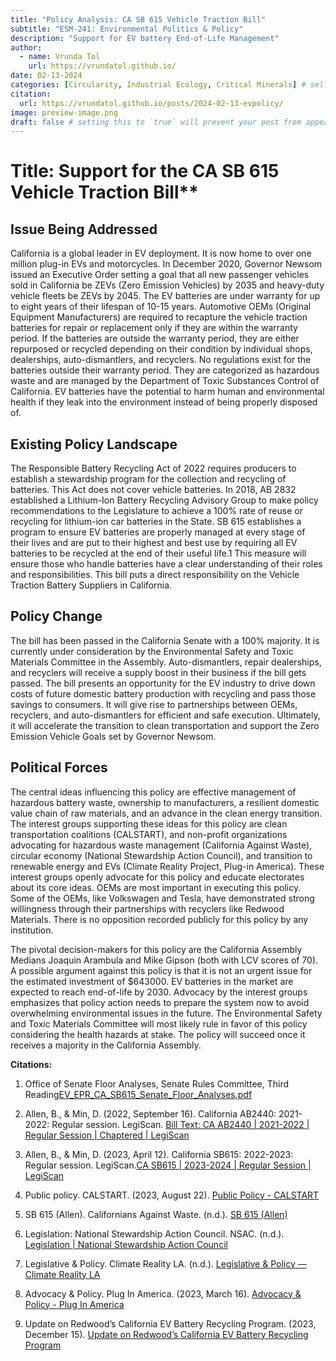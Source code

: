 ```yaml
---
title: "Policy Analysis: CA SB 615 Vehicle Traction Bill"
subtitle: "ESM-241: Environmental Politics & Policy"
description: "Support for EV battery End-of-Life Management"
author:
  - name: Vrunda Tol
    url: https://vrundatol.github.io/
date: 02-13-2024
categories: [Circularity, Industrial Ecology, Critical Minerals] # self-defined categories
citation: 
  url: https://vrundatol.github.io/posts/2024-02-13-evpolicy/ 
image: preview-image.png
draft: false # setting this to `true` will prevent your post from appearing on your listing page until you're ready!
---
```


# Title: Support for the CA SB 615 Vehicle Traction Bill\*\*

## Issue Being Addressed

California is a global leader in EV deployment. It is now home to over one million plug-in EVs and motorcycles. In December 2020, Governor Newsom issued an Executive Order setting a goal that all new passenger vehicles sold in California be ZEVs (Zero Emission Vehicles) by 2035 and heavy-duty vehicle fleets be ZEVs by 2045. The EV batteries are under warranty for up to eight years of their lifespan of 10-15 years. Automotive OEMs (Original Equipment Manufacturers) are required to recapture the vehicle traction batteries for repair or replacement only if they are within the warranty period. If the batteries are outside the warranty period, they are either repurposed or recycled depending on their condition by individual shops, dealerships, auto-dismantlers, and recyclers. No regulations exist for the batteries outside their warranty period. They are categorized as hazardous waste and are managed by the Department of Toxic Substances Control of California. EV batteries have the potential to harm human and environmental health if they leak into the environment instead of being properly disposed of.

## Existing Policy Landscape

The Responsible Battery Recycling Act of 2022 requires producers to establish a stewardship program for the collection and recycling of batteries. This Act does not cover vehicle batteries. In 2018, AB 2832 established a Lithium-Ion Battery Recycling Advisory Group to make policy recommendations to the Legislature to achieve a 100% rate of reuse or recycling for lithium-ion car batteries in the State. SB 615 establishes a program to ensure EV batteries are properly managed at every stage of their lives and are put to their highest and best use by requiring all EV batteries to be recycled at the end of their useful life.1 This measure will ensure those who handle batteries have a clear understanding of their roles and responsibilities. This bill puts a direct responsibility on the Vehicle Traction Battery Suppliers in California.

## Policy Change

The bill has been passed in the California Senate with a 100% majority. It is currently under consideration by the Environmental Safety and Toxic Materials Committee in the Assembly. Auto-dismantlers, repair dealerships, and recyclers will receive a supply boost in their business if the bill gets passed. The bill presents an opportunity for the EV industry to drive down costs of future domestic battery production with recycling and pass those savings to consumers. It will give rise to partnerships between OEMs, recyclers, and auto-dismantlers for efficient and safe execution. Ultimately, it will accelerate the transition to clean transportation and support the Zero Emission Vehicle Goals set by Governor Newsom.

## Political Forces

The central ideas influencing this policy are effective management of hazardous battery waste, ownership to manufacturers, a resilient domestic value chain of raw materials, and an advance in the clean energy transition. The interest groups supporting these ideas for this policy are clean transportation coalitions (CALSTART), and non-profit organizations advocating for hazardous waste management (California Against Waste), circular economy (National Stewardship Action Council), and transition to renewable energy and EVs (Climate Reality Project, Plug-in America). These interest groups openly advocate for this policy and educate electorates about its core ideas. OEMs are most important in executing this policy. Some of the OEMs, like Volkswagen and Tesla, have demonstrated strong willingness through their partnerships with recyclers like Redwood Materials. There is no opposition recorded publicly for this policy by any institution.

The pivotal decision-makers for this policy are the California Assembly Medians Joaquin Arambula and Mike Gipson (both with LCV scores of 70). A possible argument against this policy is that it is not an urgent issue for the estimated investment of \$643000. EV batteries in the market are expected to reach end-of-life by 2030. Advocacy by the interest groups emphasizes that policy action needs to prepare the system now to avoid overwhelming environmental issues in the future. The Environmental Safety and Toxic Materials Committee will most likely rule in favor of this policy considering the health hazards at stake. The policy will succeed once it receives a majority in the California Assembly.

**Citations:**

1.  Office of Senate Floor Analyses, Senate Rules Committee, Third Reading[EV_EPR_CA_SB615_Senate_Floor_Analyses.pdf](https://d12v9rtnomnebu.cloudfront.net/diveimages/EV_EPR_CA_SB615_Senate_Floor_Analyses.pdf)

2.  Allen, B., & Min, D. (2022, September 16). California AB2440: 2021-2022: Regular session. LegiScan. [Bill Text: CA AB2440 \| 2021-2022 \| Regular Session \| Chaptered \| LegiScan](https://legiscan.com/CA/text/AB2440/2021)

3.  Allen, B., & Min, D. (2023, April 12). California SB615: 2022-2023: Regular session. LegiScan.[CA SB615 \| 2023-2024 \| Regular Session \| LegiScan](https://legiscan.com/CA/bill/SB615/2023)

4.  Public policy. CALSTART. (2023, August 22). [Public Policy - CALSTART](https://calstart.org/public-policy/)

5.  SB 615 (Allen). Californians Against Waste. (n.d.). [SB 615 (Allen)](https://www.cawrecycles.org/sb615-allen)

6.  Legislation: National Stewardship Action Council. NSAC. (n.d.). [Legislation \| National Stewardship Action Council](https://www.nsaction.us/legislation)

7.  Legislative & Policy. Climate Reality LA. (n.d.). [Legislative & Policy — Climate Reality LA](https://www.laclimatereality.org/activist)

8.  Advocacy & Policy. Plug In America. (2023, March 16). [Advocacy & Policy - Plug In America](https://pluginamerica.org/policy/)

9.  Update on Redwood’s California EV Battery Recycling Program. (2023, December 15). [Update on Redwood's California EV Battery Recycling Program](https://www.redwoodmaterials.com/news/update-california-ev-battery-recycling-program/)
